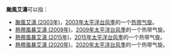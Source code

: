 {{NoteTA
|G1=TyphoonNew
|G2=TyphoonOld
|G3=Weather
}}
'''颱風艾濤'''可以指：

* [[颱風艾濤_(2003年)|颱風艾濤 (2003年)]]，[[2003年太平洋台风季|2003年太平洋台风季]]的一个[[热带气旋|热带气旋]]。
* [[熱帶風暴艾濤_(2009年)|熱帶風暴艾濤 (2009年)]]，[[2009年太平洋台风季|2009年太平洋台风季]]的一个热带气旋。
* [[熱帶風暴艾濤_(2015年)|熱帶風暴艾濤 (2015年)]]，[[2015年太平洋台风季|2015年太平洋台风季]]的一个热带气旋。
* [[熱帶風暴艾濤_(2020年)|熱帶風暴艾濤 (2020年)]]，[[2020年太平洋台风季|2020年太平洋台风季]]的一个热带气旋。

{{消歧义|cat=热带气旋消歧义}}
{{start box}}
{{succession box|[[颱風艾莎尼|艾莎尼]]|[[颱風環高|環高]]|太平洋颱風季名稱|艾濤}}
{{end box}}
{{太平洋颱風季熱帶氣旋名單}}